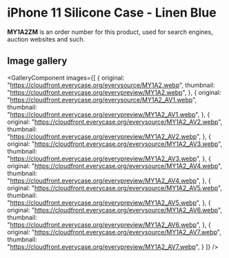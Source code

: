 
# iPhone 11 Silicone Case - Linen Blue

<Callout type='info' emoji='👉🏻'>**MY1A2ZM** is an order number for this product, used for search engines, auction websites and such.</Callout>

## Image gallery

<GalleryComponent
    images={[
      {
        original: "https://cloudfront.everycase.org/everysource/MY1A2.webp",
        thumbnail: "https://cloudfront.everycase.org/everypreview/MY1A2.webp",
      },
      {
        original: "https://cloudfront.everycase.org/everysource/MY1A2_AV1.webp",
        thumbnail: "https://cloudfront.everycase.org/everypreview/MY1A2_AV1.webp",
      },
      {
        original: "https://cloudfront.everycase.org/everysource/MY1A2_AV2.webp",
        thumbnail: "https://cloudfront.everycase.org/everypreview/MY1A2_AV2.webp",
      },
      {
        original: "https://cloudfront.everycase.org/everysource/MY1A2_AV3.webp",
        thumbnail: "https://cloudfront.everycase.org/everypreview/MY1A2_AV3.webp",
      },
      {
        original: "https://cloudfront.everycase.org/everysource/MY1A2_AV4.webp",
        thumbnail: "https://cloudfront.everycase.org/everypreview/MY1A2_AV4.webp",
      },
      {
        original: "https://cloudfront.everycase.org/everysource/MY1A2_AV5.webp",
        thumbnail: "https://cloudfront.everycase.org/everypreview/MY1A2_AV5.webp",
      },
      {
        original: "https://cloudfront.everycase.org/everysource/MY1A2_AV6.webp",
        thumbnail: "https://cloudfront.everycase.org/everypreview/MY1A2_AV6.webp",
      },
      {
        original: "https://cloudfront.everycase.org/everysource/MY1A2_AV7.webp",
        thumbnail: "https://cloudfront.everycase.org/everypreview/MY1A2_AV7.webp",
      }
    ]}
  />
